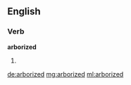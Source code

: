 ==English==

===Verb===
'''arborized'''

# {{past of|[[arborize]]}}

[[de:arborized]]
[[mg:arborized]]
[[ml:arborized]]